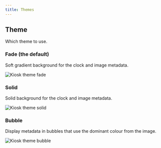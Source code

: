 ```yaml
---
title: Themes
---
```



## Theme

Which theme to use.

<Settings
    config="theme"
    env="KIOSK_THEME"
    url="theme"
    value="fade | solid | bubble"
    defaultValue="fade"
/>

### Fade (the default)
Soft gradient background for the clock and image metadata.

![Kiosk theme fade](../../../assets/theme-fade.jpeg)

### Solid
Solid background for the clock and image metadata.

![Kiosk theme solid](../../../assets/theme-solid.jpeg)


### Bubble
Display metadata in bubbles that use the dominant colour from the image.

![Kiosk theme bubble](../../../assets/theme-bubble.jpeg)
